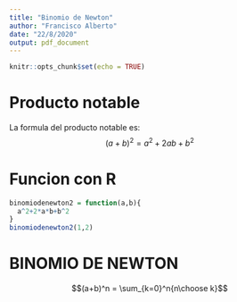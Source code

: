 ```yaml
---
title: "Binomio de Newton"
author: "Francisco Alberto"
date: "22/8/2020"
output: pdf_document
---
```


```r
knitr::opts_chunk$set(echo = TRUE)
```

# Producto notable
La formula del producto notable es:
$$(a+b)^2 = a^2+2ab+b^2$$

# Funcion con R
```r
binomiodenewton2 = function(a,b){
  a^2+2*a*b+b^2
}
binomiodenewton2(1,2)
```

# BINOMIO DE NEWTON
$$(a+b)^n = \sum_{k=0}^n{n\choose k}$$